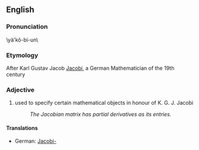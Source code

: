 == English ==
===Pronunciation===
\yä'kõ-bi-un\

=== Etymology ===
After Karl Gustav Jacob [[w:Carl Gustav Jakob Jacobi|Jacobi]], a German Mathematician of the 19th century

=== Adjective ===
# used to specify certain mathematical objects in honour of K. G. J. Jacobi
#:''The Jacobian matrix has partial derivatives as its entries.''

====Translations====
*German: [[Jacobi-]]